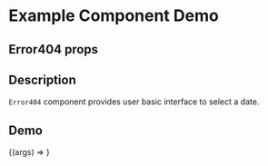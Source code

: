 
<Meta title="Example/Error404" component={Error404} />

# Example Component Demo

## Error404 props
<Props of={Error404} />

## Description

`Error404` component provides user basic interface to select a date.

## Demo

<Canvas>
  <Story name="Example Error404">
    {(args) => <Error404 {...args} />}
  </Story>
</Canvas>